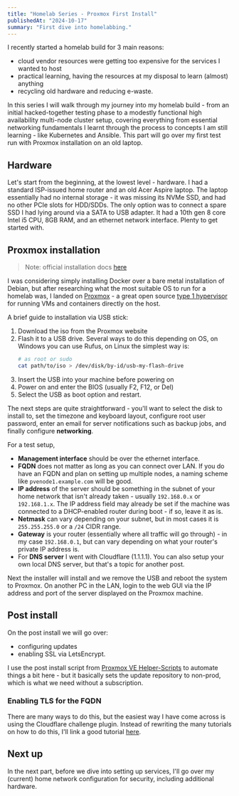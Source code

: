 ```yaml
---
title: "Homelab Series - Proxmox First Install"
publishedAt: "2024-10-17"
summary: "First dive into homelabbing."
---
```


I recently started a homelab build for 3 main reasons:
 
- cloud vendor resources were getting too expensive for the services I wanted to host
- practical learning, having the resources at my disposal to learn (almost) anything
- recycling old hardware and reducing e-waste.

In this series I will walk through my journey into my homelab build - from an initial hacked-together testing phase to a modestly functional high availability multi-node cluster setup, covering everything from essential networking fundamentals I learnt through the process to concepts I am still learning - like Kubernetes and Ansible. This part will go over my first test run with Proxmox installation on an old laptop.

## Hardware

Let's start from the beginning, at the lowest level - hardware. I had a standard ISP-issued home router and an old Acer Aspire laptop. The laptop essentially had no internal storage - it was missing its NVMe SSD, and had no other PCIe slots for HDD/SDDs. The only option was to connect a spare SSD I had lying around via a SATA to USB adapter. It had a 10th gen 8 core Intel i5 CPU, 8GB RAM, and an ethernet network interface. Plenty to get started with.

## Proxmox installation

> Note: official installation docs [here](https://pve.proxmox.com/pve-docs/pve-admin-guide.html#chapter_installation)

I was considering simply installing Docker over a bare metal installation of Debian, but after researching what the most suitable OS to run for a homelab was, I landed on [Proxmox](https://www.proxmox.com/en/) - a great open source [type 1 hypervisor](https://en.wikipedia.org/wiki/Hypervisor) for running VMs and containers directly on the host.

A brief guide to installation via USB stick:

1. Download the iso from the Proxmox website
2. Flash it to a USB drive. Several ways to do this depending on OS, on Windows you can use Rufus, on Linux the simplest way is:
	```sh
	# as root or sudo
	cat path/to/iso > /dev/disk/by-id/usb-my-flash-drive
	```
3. Insert the USB into your machine before powering on
4. Power on and enter the BIOS (usually F2, F12, or Del)
5. Select the USB as boot option and restart.

The next steps are quite straightforward - you'll want to select the disk to install to, set the timezone and keyboard layout, configure root user password, enter an email for server notifications such as backup jobs, and finally configure **networking**.

For a test setup,

- **Management interface** should be over the ethernet interface. 
- **FQDN** does not matter as long as you can connect over LAN. If you do have an FQDN and plan on setting up multiple nodes, a naming scheme like `pvenode1.example.com` will be good.
- **IP address** of the server should be something in the subnet of your home network that isn't already taken - usually `192.168.0.x` or `192.168.1.x`. The IP address field may already be set if the machine was connected to a DHCP-enabled router during boot - if so, leave it as is.
- **Netmask** can vary depending on your subnet, but in most cases it is `255.255.255.0` or a `/24` CIDR range.
- **Gateway** is your router (essentially where all traffic will go through) - in my case `192.168.0.1`, but can vary depending on what your router's private IP address is.
- For **DNS server** I went with Cloudflare (1.1.1.1). You can also setup your own local DNS server, but that's a topic for another post.

Next the installer will install and we remove the USB and reboot the system to Proxmox. On another PC in the LAN, login to the web GUI via the IP address and port of the server displayed on the Proxmox machine.

## Post install

On the post install we will go over:

- configuring updates
- enabling SSL via LetsEncrypt.

I use the post install script from [Proxmox VE Helper-Scripts](https://tteck.github.io/Proxmox/) to automate things a bit here - but it basically sets the update repository to non-prod, which is what we need without a subscription.

### Enabling TLS for the FQDN

There are many ways to do this, but the easiest way I have come across is using the Cloudflare challenge plugin. Instead of rewriting the many tutorials on how to do this, I'll link a good tutorial [here](https://3os.org/infrastructure/proxmox/lets-encrypt-cloudflare/).

## Next up

In the next part, before we dive into setting up services, I'll go over my (current) home network configuration for security, including additional hardware.